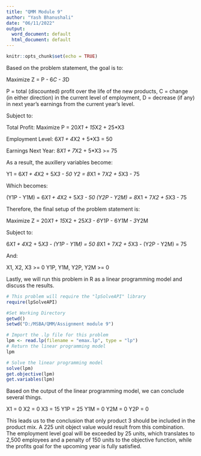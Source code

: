 ---
title: "QMM Module 9"
author: "Yash Bhanushali"
date: "06/11/2022"
output:
  word_document: default
  html_document: default
---

```{r setup, include=FALSE}
knitr::opts_chunk$set(echo = TRUE)
```

Based on the problem statement, the goal is to:

Maximize Z = P - 6*C - 3*D

  P = total (discounted) profit over the life of the new products,
  C = change (in either direction) in the current level of employment,
  D = decrease (if any) in next year’s earnings from the current year’s level.

Subject to:

Total Profit: Maximize P = 20*X1 + 15*X2 + 25*X3

Employment Level: 6*X1 + 4*X2 + 5*X3 = 50

Earnings Next Year: 8*X1 + 7*X2 + 5*X3 >= 75

As a result, the auxillery variables become:

Y1 = 6*X1 + 4*X2 + 5*X3 - 50
Y2 = 8*X1 + 7*X2 + 5*X3 - 75

Which becomes:

(Y1P - Y1M) = 6*X1 + 4*X2 + 5*X3 - 50
(Y2P - Y2M) = 8*X1 + 7*X2 + 5*X3 - 75

Therefore, the final setup of the problem statement is:

Maximize Z = 20*X1 + 15*X2 + 25*X3 - 6*Y1P - 6*Y1M - 3*Y2M

Subject to:

6*X1 + 4*X2 + 5*X3 - (Y1P - Y1M) = 50
8*X1 + 7*X2 + 5*X3 - (Y2P - Y2M) = 75

And:

X1, X2, X3 >= 0
Y1P, Y1M, Y2P, Y2M >= 0

Lastly, we will run this problem in R as a linear programming model and discuss the results.

```{r}
# This problem will require the "lpSolveAPI" library
require(lpSolveAPI)
```


```{r}
#Set Working Directory
getwd()
setwd("D:/MSBA/QMM/Assignment module 9")

```

```{r}
# Import the .lp file for this problem
lpm <- read.lp(filename = "emax.lp", type = "lp")
# Return the linear programming model
lpm
```

```{r}
# Solve the linear programming model
solve(lpm)
get.objective(lpm)
get.variables(lpm)
```

Based on the output of the linear programming model, we can conclude several things.

X1 = 0
X2 = 0
X3 = 15
Y1P = 25
Y1M = 0
Y2M = 0
Y2P = 0

This leads us to the conclusion that only product 3 should be included in the product mix. A 225 unit object value would result from this combination. The employment level goal will be exceeded by 25 units, which translates to 2,500 employees and a penalty of 150 units to the objective function, while the profits goal for the upcoming year is fully satisfied.